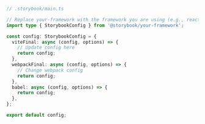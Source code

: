 ```ts
// .storybook/main.ts

// Replace your-framework with the framework you are using (e.g., react-webpack5, vue3-vite)
import type { StorybookConfig } from '@storybook/your-framework';

const config: StorybookConfig = {
  viteFinal: async (config, options) => {
    // Update config here
    return config;
  },
  webpackFinal: async (config, options) => {
    // Change webpack config
    return config;
  },
  babel: async (config, options) => {
    return config;
  },
};

export default config;
```

